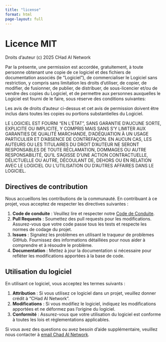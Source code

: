 ```yaml
---
title: "license"
format: html
page-layout: full
---
```


# Licence MIT

Droits d'auteur (c) 2025 CHad AI Network

Par la présente, une permission est accordée, gratuitement, à toute personne obtenant une copie de ce logiciel et des fichiers de documentation associés (le "Logiciel"), de commercialiser le Logiciel sans restriction, y compris sans limitation les droits d'utiliser, de copier, de modifier, de fusionner, de publier, de distribuer, de sous-licencier et/ou de vendre des copies du Logiciel, et de permettre aux personnes auxquelles le Logiciel est fourni de le faire, sous réserve des conditions suivantes:

Les avis de droits d'auteur ci-dessus et cet avis de permission doivent être inclus dans toutes les copies ou portions substantielles du Logiciel.

LE LOGICIEL EST FOURNI "EN L'ÉTAT", SANS GARANTIE D'AUCUNE SORTE, EXPLICITE OU IMPLICITE, Y COMPRIS MAIS SANS S'Y LIMITER AUX GARANTIES DE QUALITÉ MARCHANDE, D'ADÉQUATION À UN USAGE PARTICULIER ET D'ABSENCE DE CONTREFAÇON. EN AUCUN CAS, LES AUTEURS OU LES TITULAIRES DU DROIT D'AUTEUR NE SERONT RESPONSABLES DE TOUTE RÉCLAMATION, DOMMAGES OU AUTRE RESPONSABILITÉ, QU'IL S'AGISSE D'UNE ACTION CONTRACTUELLE, DÉLICTUELLE OU AUTRE, DÉCOULANT DE, DEHORS OU EN RELATION AVEC LE LOGICIEL OU L'UTILISATION OU D'AUTRES AFFAIRES DANS LE LOGICIEL.

## Directives de contribution

Nous accueillons les contributions de la communauté. En contribuant à ce projet, vous acceptez de respecter les directives suivantes :

1.  **Code de conduite** : Veuillez lire et respecter notre [Code de Conduite](CODE_OF_CONDUCT.md).
2.  **Pull Requests** : Soumettez des pull requests pour les modifications. Assurez-vous que votre code passe tous les tests et respecte les normes de codage du projet.
3.  **Issues** : Signalez les problèmes en utilisant le traqueur de problèmes GitHub. Fournissez des informations détaillées pour nous aider à comprendre et à résoudre le problème.
4.  **Documentation** : Mettez à jour la documentation si nécessaire pour refléter les modifications apportées à la base de code.

## Utilisation du logiciel

En utilisant ce logiciel, vous acceptez les termes suivants :

1.  **Attribution** : Si vous utilisez ce logiciel dans un projet, veuillez donner crédit à "CHad AI Network".
2.  **Modifications** : Si vous modifiez le logiciel, indiquez les modifications apportées et ne déformez pas l'origine du logiciel.
3.  **Conformité** : Assurez-vous que votre utilisation du logiciel est conforme à toutes les lois et réglementations applicables.

Si vous avez des questions ou avez besoin d'aide supplémentaire, veuillez nous contacter à [email Chad AI Network](mailto:contact@chadainetwork.org).
